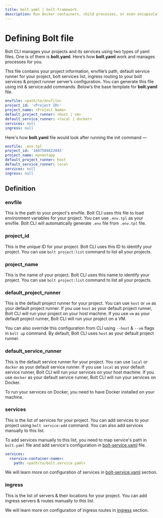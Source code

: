 ```yaml
---
title: bolt.yaml | bolt-framework
description: Run Docker containers, child processes, or even encapsulate your entire project within a VM, all under one unified API.
---
```



<Meta title="API Reference/bolt.yaml" />

# Defining Bolt file

Bolt CLI manages your projects and its services using two types of yaml files. One is of them is **bolt.yaml**. Here’s how **bolt.yaml** work and manages processes for you.

This file contains your project information, envfile’s path, default service runner for your project, bolt services list, ingress routing to your bolt services & project runner server’s configuration.
You can generate this file using init & service:add commands. Below’s the base template for **bolt.yaml** file.

```yaml
envfile: <path/to/envfile>
project_id: '<Project ID>'
project_name: <Project Name>
default_project_runner: <host | vm>
default_service_runner: <local | docker>
services: null
ingress: null
```

Here's how **bolt.yaml** file would look after running the init command —

```yaml
envfile: .env.tpl
project_id: '1687504622045'
project_name: mynextapp
default_project_runner: host
default_service_runner: local
services: null
ingress: null
```

## Definition

### envfile

This is the path to your project's envfile. Bolt CLI uses this file to load environment variables for your project. You can use `.env.tpl` as your envfile. Bolt CLI will automatically generate `.env` file from `.env.tpl` file.

### project_id

This is the unique ID for your project. Bolt CLI uses this ID to identify your project. You can use `bolt project:list` command to list all your projects.

### project_name

This is the name of your project. Bolt CLI uses this name to identify your project. You can use `bolt project:list` command to list all your projects.

### default_project_runner

This is the default project runner for your project. You can use `host` or `vm` as your default project runner. If you use `host` as your default project runner, Bolt CLI will run your project on your host machine. If you use `vm` as your default project runner, Bolt CLI will run your project on a VM.

You can also override this configuration from CLI using `--host` & `--vm` flags in `bolt up` command. By default, Bolt CLI uses `host` as your default project runner.

### default_service_runner

This is the default service runner for your project. You can use `local` or `docker` as your default service runner. If you use `local` as your default service runner, Bolt CLI will run your services on your host machine. If you use `docker` as your default service runner, Bolt CLI will run your services on Docker.

To run your services on Docker, you need to have Docker installed on your machine.

### services

This is the list of services for your project. You can add services to your project using `bolt service:add` command. You can also add services manually to this list.

To add services manually to this list, you need to map service's path in `bolt.yaml` file and add service's configuration in [bolt-service.yaml](/api-reference/bolt.service.yaml) file.

```yaml
services:
  <service-container-name>:
    path: <path/to/bolt.service.yaml>
```

We will learn more on configuration of services in [bolt-service.yaml](/api-reference/bolt.service.yaml) section.

### ingress

This is the list of servers & their locations for your project. You can add ingress servers & routes manually to this list.

We will learn more on configuration of ingress routes in [ingress](/api-reference/ingress) section.